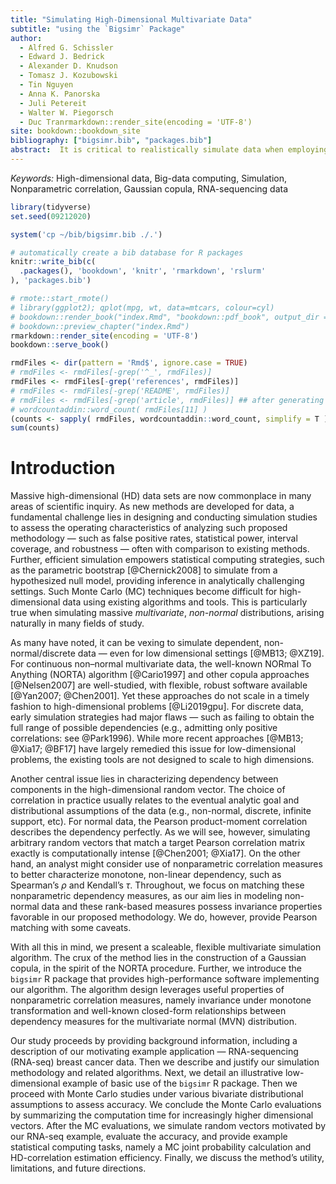 ```yaml
--- 
title: "Simulating High-Dimensional Multivariate Data"
subtitle: "using the `Bigsimr` Package"
author:
  - Alfred G. Schissler
  - Edward J. Bedrick
  - Alexander D. Knudson
  - Tomasz J. Kozubowski
  - Tin Nguyen
  - Anna K. Panorska
  - Juli Petereit
  - Walter W. Piegorsch
  - Duc Tranrmarkdown::render_site(encoding = 'UTF-8')
site: bookdown::bookdown_site
bibliography: ["bigsimr.bib", "packages.bib"]
abstract:  It is critical to realistically simulate data when employing Monte Carlo techinques and evaluating statistical methodology. Measurements are often correlated and high dimensional in this era of big data, such as data obtained through high-throughput biomedical experiments. Due to computational complexity and a lack of user-friendly software available to simulate these massive multivariate constructions, researchers resort to simulation designs that posit independence or perform arbitrary data transformations. This article introduces the `bigsimr` R interface to the Julia `Bigsimr` package. This high-level package provides a flexible and scaleable procedure to simulate high-dimensional random vectors with arbitrary marginal distributions with specified Pearson, Spearman, or Kendall correlation matrices. It also contains additional high-performance features, including multi-core algorithms to simulate random vectors, estimate correlation, and compute the nearest correlation matrix. Monte carlo studies quantify the accuracy and scalability of our approach, up to $d=20,000$. Finally, we demonstrate example applications enabled via `bigsimr` by applying these methods to a motivating dataset --- RNA-sequencing data obtained from breast cancer tumor samples with sample size $n=878$ patients and dimension $d=1000$.
---
```


*Keywords:* High-dimensional data, Big-data computing, Simulation, Nonparametric correlation, Gaussian copula, RNA-sequencing data

```r
library(tidyverse)
set.seed(09212020)
```

```r
system('cp ~/bib/bigsimr.bib ./.')
```

```r
# automatically create a bib database for R packages
knitr::write_bib(c(
  .packages(), 'bookdown', 'knitr', 'rmarkdown', 'rslurm'
), 'packages.bib')
```

```r
# rmote::start_rmote()
# library(ggplot2); qplot(mpg, wt, data=mtcars, colour=cyl)
# bookdown::render_book("index.Rmd", "bookdown::pdf_book", output_dir = "pdf")
# bookdown::preview_chapter("index.Rmd")
rmarkdown::render_site(encoding = 'UTF-8')
bookdown::serve_book()
```

```r
rmdFiles <- dir(pattern = 'Rmd$', ignore.case = TRUE)
# rmdFiles <- rmdFiles[-grep('^_', rmdFiles)]
rmdFiles <- rmdFiles[-grep('references', rmdFiles)]
# rmdFiles <- rmdFiles[-grep('README', rmdFiles)]
# rmdFiles <- rmdFiles[-grep('article', rmdFiles)] ## after generating a single document
# wordcountaddin::word_count( rmdFiles[11] )
(counts <- sapply( rmdFiles, wordcountaddin::word_count, simplify = T ))
sum(counts)
```

# Introduction

Massive high-dimensional (HD) data sets are now commonplace in many areas of scientific inquiry. As new methods are developed for data, a fundamental challenge lies in designing and conducting simulation studies to assess the operating characteristics of analyzing such proposed methodology --- such as false positive rates, statistical power, interval coverage, and robustness --- often with comparison to existing methods. Further, efficient simulation empowers statistical computing strategies, such as the parametric bootstrap [@Chernick2008] to simulate from a hypothesized null model, providing inference in analytically challenging settings. Such Monte Carlo (MC) techniques become difficult for high-dimensional data using existing algorithms and tools. This is particularly true when simulating massive *multivariate*, *non-normal* distributions, arising naturally in many fields of study.

As many have noted, it can be vexing to simulate dependent, non-normal/discrete data ---  even for low dimensional settings [@MB13; @XZ19]. For continuous non--normal multivariate data, the well-known NORmal To Anything (NORTA) algorithm [@Cario1997] and other copula approaches [@Nelsen2007] are well-studied, with flexible, robust software available [@Yan2007; @Chen2001]. Yet these approaches do not scale in a timely fashion to high-dimensional problems [@Li2019gpu]. For discrete data, early simulation strategies had major flaws --- such as failing to obtain the full range of possible dependencies (e.g., admitting only positive correlations: see @Park1996). While more recent approaches [@MB13; @Xia17; @BF17] have largely remedied this issue for low-dimensional problems, the existing tools are not designed to scale to high dimensions.

<!-- 
Here we propose a scheme that ignores the analytic goal --- and, instead, aims to match the empirically-derived estimated correlation data and marginal characteristics.
-->
Another central issue lies in characterizing dependency between components in the high-dimensional random vector.
The choice of correlation in practice usually relates to the eventual analytic goal and distributional assumptions of the data (e.g., non-normal, discrete, infinite support, etc).
For normal data, the Pearson product-moment correlation describes the dependency perfectly. As we will see, however, simulating arbitrary random vectors that match a target Pearson correlation matrix exactly is computationally intense [@Chen2001; @Xia17]. On the other hand, an analyst might consider use of nonparametric correlation measures to better characterize monotone, non-linear dependency, such as Spearman's $\rho$ and Kendall's $\tau$. Throughout, we focus on matching these nonparametric dependency measures, as our aim lies in modeling non-normal data and these rank-based measures possess invariance properties favorable in our proposed methodology.
We do, however, provide Pearson matching with some caveats.

With all this in mind, we present a scaleable, flexible multivariate simulation algorithm. The crux of the method lies in the construction of a Gaussian copula, in the spirit of the NORTA procedure. Further, we introduce the `bigsimr` R package that provides high-performance software implementing our algorithm. The algorithm design leverages useful properties of nonparametric correlation measures, namely invariance under monotone transformation and well-known closed-form relationships between dependency measures for the multivariate normal (MVN) distribution. 

Our study proceeds by providing background information, including a description of our motivating example application --- RNA-sequencing (RNA-seq) breast cancer data. Then we describe and justify our simulation methodology and related algorithms. Next, we detail an illustrative low-dimensional example of basic use of the `bigsimr` R package. Then we proceed with Monte Carlo studies under various bivariate distributional assumptions to assess accuracy. We conclude the Monte Carlo evaluations by summarizing the computation time for increasingly higher dimensional vectors. After the MC evaluations, we simulate random vectors motivated by our RNA-seq example, evaluate the accuracy, and provide example statistical computing tasks, namely a MC joint probability calculation and HD-correlation estimation efficiency. Finally, we discuss the method's utility, limitations, and future directions.
